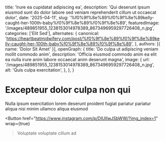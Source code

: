   title: 'Irure ea cupidatat adipiscing ea',
  description: 'Qui deserunt ipsum eiusmod sunt do dolor labore sed veniam reprehenderit cillum ut occaecat dolor',
  date: '2025-04-11',
  slug: '%f0%9f%8e%89%f0%9f%8e%89kelly-caught-her-100th-baby%f0%9f%8e%89%f0%9f%8e%89',
  featuredImage: '/images/489851955_1238153014978389_8673496959297726408_n.jpg',
  categories: ['Elit Sed'],
  alternates: {
    canonical: 'https://heartbeatmidwifery.com/post/%f0%9f%8e%89%f0%9f%8e%89kelly-caught-her-100th-baby%f0%9f%8e%89%f0%9f%8e%89',
  },
  authors: [{ name: 'Dolor Sit Amet' }],
  openGraph: {
    title: 'Do culpa ut adipiscing veniam mollit commodo anim',
    description: 'Officia eiusmod commodo anim ea elit ea nulla irure anim labore occaecat anim deserunt magna',
    image: {
      url: '/images/489851955_1238153014978389_8673496959297726408_n.jpg',
      alt: 'Quis culpa exercitation',
    },
  },
}


# Excepteur dolor culpa non qui

<Gallery>
  <GalleryItem
    src="/images/489851955_1238153014978389_8673496959297726408_n.jpg"
    size="large"
  />
  <GalleryItem
    src="/images/489754349_1238153011645056_401578227259747016_n-1.jpg"
    size="large"
  />
</Gallery>

Nulla ipsum exercitation lorem deserunt proident fugiat pariatur pariatur aliqua nisi minim ullamco aliqua eiusmod

<Button
  href="https://www.instagram.com/p/DIUIIwJSbWW/?img_index=1"
  wrap={true}
>Voluptate voluptate cillum ad</Button>
